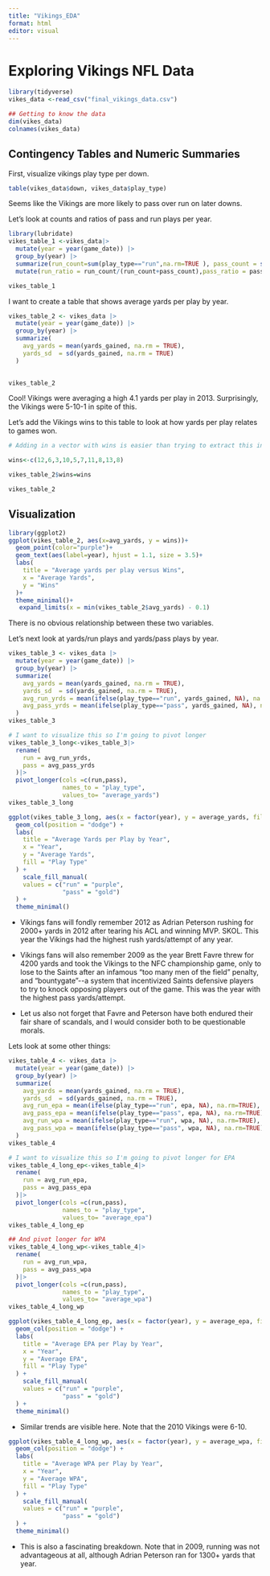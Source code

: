 ```yaml
---
title: "Vikings_EDA"
format: html
editor: visual
---
```


# Exploring Vikings NFL Data

```r
library(tidyverse)
vikes_data <-read_csv("final_vikings_data.csv")
```

```r

## Getting to know the data
dim(vikes_data)
colnames(vikes_data)

```

## Contingency Tables and Numeric Summaries

First, visualize vikings play type per down.

```r
table(vikes_data$down, vikes_data$play_type)
```

Seems like the Vikings are more likely to pass over run on later downs.

Let's look at counts and ratios of pass and run plays per year.

```r
library(lubridate)
vikes_table_1 <-vikes_data|>
  mutate(year = year(game_date)) |>
  group_by(year) |> 
  summarize(run_count=sum(play_type=="run",na.rm=TRUE ), pass_count = sum(play_type=="pass",na.rm=TRUE))|>
  mutate(run_ratio = run_count/(run_count+pass_count),pass_ratio = pass_count/(run_count+pass_count))

vikes_table_1
```

I want to create a table that shows average yards per play by year.

```r
vikes_table_2 <- vikes_data |>
  mutate(year = year(game_date)) |>
  group_by(year) |>
  summarize(
    avg_yards = mean(yards_gained, na.rm = TRUE),
    yards_sd  = sd(yards_gained, na.rm = TRUE)
  )
            
```

```r
vikes_table_2
```

Cool! Vikings were averaging a high 4.1 yards per play in 2013. Surprisingly, the Vikings were 5-10-1 in spite of this.

Let's add the Vikings wins to this table to look at how yards per play relates to games won.

```r
# Adding in a vector with wins is easier than trying to extract this information from a play by play dataset.

wins<-c(12,6,3,10,5,7,11,8,13,8)

vikes_table_2$wins=wins

vikes_table_2
```

## Visualization

```r
library(ggplot2)
ggplot(vikes_table_2, aes(x=avg_yards, y = wins))+
  geom_point(color="purple")+
  geom_text(aes(label=year), hjust = 1.1, size = 3.5)+
  labs(
    title = "Average yards per play versus Wins",
    x = "Average Yards",
    y = "Wins"
  )+
  theme_minimal()+
   expand_limits(x = min(vikes_table_2$avg_yards) - 0.1)
```

There is no obvious relationship between these two variables.

Let's next look at yards/run plays and yards/pass plays by year.

```r
vikes_table_3 <- vikes_data |>
  mutate(year = year(game_date)) |>
  group_by(year) |>
  summarize(
    avg_yards = mean(yards_gained, na.rm = TRUE),
    yards_sd  = sd(yards_gained, na.rm = TRUE),
    avg_run_yrds = mean(ifelse(play_type=="run", yards_gained, NA), na.rm=TRUE),
    avg_pass_yrds = mean(ifelse(play_type=="pass", yards_gained, NA), na.rm=TRUE)
  )
vikes_table_3

# I want to visualize this so I'm going to pivot longer
vikes_table_3_long<-vikes_table_3|>
  rename(
    run = avg_run_yrds,
    pass = avg_pass_yrds
  )|>
  pivot_longer(cols =c(run,pass),
               names_to = "play_type",
               values_to= "average_yards")
vikes_table_3_long
```

```r
ggplot(vikes_table_3_long, aes(x = factor(year), y = average_yards, fill = play_type)) +
  geom_col(position = "dodge") +
  labs(
    title = "Average Yards per Play by Year",
    x = "Year",
    y = "Average Yards",
    fill = "Play Type"
  ) +
    scale_fill_manual(
    values = c("run" = "purple",   
               "pass" = "gold")  
  ) +
  theme_minimal()
```

-   Vikings fans will fondly remember 2012 as Adrian Peterson rushing for 2000+ yards in 2012 after tearing his ACL and winning MVP. SKOL. This year the Vikings had the highest rush yards/attempt of any year.

-   Vikings fans will also remember 2009 as the year Brett Favre threw for 4200 yards and took the Vikings to the NFC championship game, only to lose to the Saints after an infamous "too many men of the field" penalty, and "bountygate"\--a system that incentivized Saints defensive players to try to knock opposing players out of the game. This was the year with the highest pass yards/attempt.

-   Let us also not forget that Favre and Peterson have both endured their fair share of scandals, and I would consider both to be questionable morals.

Lets look at some other things:

```r
vikes_table_4 <- vikes_data |>
  mutate(year = year(game_date)) |>
  group_by(year) |>
  summarize(
    avg_yards = mean(yards_gained, na.rm = TRUE),
    yards_sd  = sd(yards_gained, na.rm = TRUE),
    avg_run_epa = mean(ifelse(play_type=="run", epa, NA), na.rm=TRUE),
    avg_pass_epa = mean(ifelse(play_type=="pass", epa, NA), na.rm=TRUE),
    avg_run_wpa = mean(ifelse(play_type=="run", wpa, NA), na.rm=TRUE),
    avg_pass_wpa = mean(ifelse(play_type=="pass", wpa, NA), na.rm=TRUE)
  )
vikes_table_4

# I want to visualize this so I'm going to pivot longer for EPA
vikes_table_4_long_ep<-vikes_table_4|>
  rename(
    run = avg_run_epa,
    pass = avg_pass_epa
  )|>
  pivot_longer(cols =c(run,pass),
               names_to = "play_type",
               values_to= "average_epa")
vikes_table_4_long_ep

## And pivot longer for WPA
vikes_table_4_long_wp<-vikes_table_4|>
  rename(
    run = avg_run_wpa,
    pass = avg_pass_wpa
  )|>
  pivot_longer(cols =c(run,pass),
               names_to = "play_type",
               values_to= "average_wpa")
vikes_table_4_long_wp

```

```r
ggplot(vikes_table_4_long_ep, aes(x = factor(year), y = average_epa, fill = play_type)) +
  geom_col(position = "dodge") +
  labs(
    title = "Average EPA per Play by Year",
    x = "Year",
    y = "Average EPA",
    fill = "Play Type"
  ) +
    scale_fill_manual(
    values = c("run" = "purple",   
               "pass" = "gold")  
  ) +
  theme_minimal()
```

-   Similar trends are visible here. Note that the 2010 Vikings were 6-10.

```r
ggplot(vikes_table_4_long_wp, aes(x = factor(year), y = average_wpa, fill = play_type)) +
  geom_col(position = "dodge") +
  labs(
    title = "Average WPA per Play by Year",
    x = "Year",
    y = "Average WPA",
    fill = "Play Type"
  ) +
    scale_fill_manual(
    values = c("run" = "purple",   
               "pass" = "gold")  
  ) +
  theme_minimal()
```

-   This is also a fascinating breakdown. Note that in 2009, running was not advantageous at all, although Adrian Peterson ran for 1300+ yards that year.
